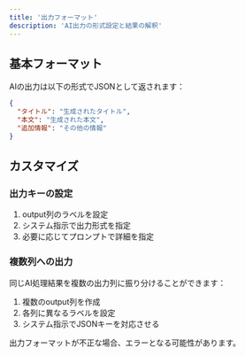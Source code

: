 ```yaml
---
title: '出力フォーマット'
description: 'AI出力の形式設定と結果の解釈'
---
```


## 基本フォーマット

AIの出力は以下の形式でJSONとして返されます：

```json
{
  "タイトル": "生成されたタイトル",
  "本文": "生成された本文",
  "追加情報": "その他の情報"
}
```

## カスタマイズ

### 出力キーの設定
1. output列のラベルを設定
2. システム指示で出力形式を指定
3. 必要に応じてプロンプトで詳細を指定

### 複数列への出力
同じAI処理結果を複数の出力列に振り分けることができます：

1. 複数のoutput列を作成
2. 各列に異なるラベルを設定
3. システム指示でJSONキーを対応させる

<Warning>
出力フォーマットが不正な場合、エラーとなる可能性があります。
</Warning> 